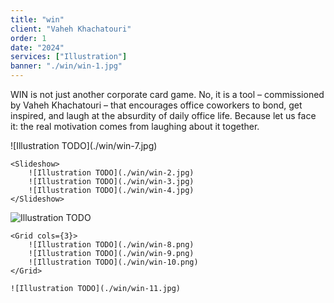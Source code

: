 ```yaml
---
title: "win"
client: "Vaheh Khachatouri"
order: 1
date: "2024"
services: ["Illustration"]
banner: "./win/win-1.jpg"
---
```


WIN is not just another corporate card game. No, it is a tool – commissioned by Vaheh Khachatouri – that encourages office coworkers to bond, get inspired, and laugh at the absurdity of daily office life. Because let us face it: the real motivation comes from laughing about it together.

<Illustrations>
    ![Illustration TODO](./win/win-7.jpg)

    <Slideshow>
        ![Illustration TODO](./win/win-2.jpg)
        ![Illustration TODO](./win/win-3.jpg)
        ![Illustration TODO](./win/win-4.jpg)
    </Slideshow>
  
  ![Illustration TODO](./win/win-5.jpg)

    <Grid cols={3}>
        ![Illustration TODO](./win/win-8.png)
        ![Illustration TODO](./win/win-9.png)
        ![Illustration TODO](./win/win-10.png)
    </Grid>

    ![Illustration TODO](./win/win-11.jpg)

</Illustrations>


